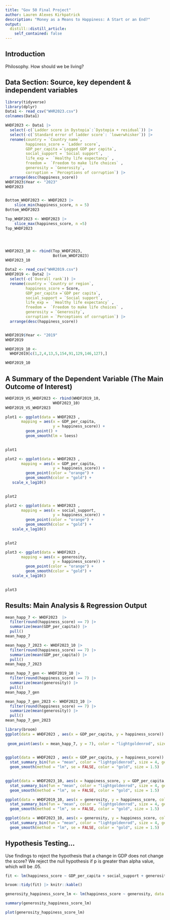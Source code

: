 ```yaml
---
title: "Gov 50 Final Project"
author: Lauren Alexes Kirkpatrick
description: "Money as a Means to Happiness: A Start or an End?"
output:
  distill::distill_article:
    self_contained: false
---
```


## Introduction
Philosophy. How should we be living? 
 

## Data Section: Source, key dependent & independent variables 


```r
library(tidyverse)
library(dplyr)
Data1 <- read_csv("WHR2023.csv")
colnames(Data1)

WHDF2023 <- Data1 |>
  select(-c(`Ladder score in Dystopia`:`Dystopia + residual`)) |>
  select(-c(`Standard error of ladder score`: `lowerwhisker`)) |>
  rename(country = `Country name`, 
         happiness_score = `Ladder score`, 
         GDP_per_capita =`Logged GDP per capita`,
         social_support = `Social support`,
         life_exp =  `Healthy life expectancy` , 
         freedom =  `Freedom to make life choices` ,
         generosity = `Generosity`, 
         corruption = `Perceptions of corruption`) |>
  arrange(desc(happiness_score))
WHDF2023$Year <- "2023"
WHDF2023


Bottom_WHDF2023 <- WHDF2023 |>
    slice_min(happiness_score, n = 5)
Bottom_WHDF2023

Top_WHDF2023 <- WHDF2023 |>
    slice_max(happiness_score, n =5) 
Top_WHDF2023




WHDF2023_10 <- rbind(Top_WHDF2023, 
                     Bottom_WHDF2023)
WHDF2023_10

```


```r
Data2 <- read_csv("WHR2019.csv")
WHDF2019 <- Data2 |>
  select(-c(`Overall rank`)) |>
  rename(country = `Country or region`, 
         happiness_score = Score, 
         GDP_per_capita =`GDP per capita`,
         social_support = `Social support`,
         life_exp =  `Healthy life expectancy` , 
         freedom =  `Freedom to make life choices` ,
         generosity = `Generosity`, 
         corruption = `Perceptions of corruption`) |>
  arrange(desc(happiness_score)) 


WHDF2019$Year <- "2019" 
WHDF2019

WHDF2019_10 <- 
  WHDF2019[c(1,2,4,13,5,154,91,129,146,127),]

WHDF2019_10
```


## A Summary of the Dependent Variable (The Main Outcome of Interest)

```r
WHDF2019_VS_WHDF2023 <- rbind(WHDF2019_10, 
                     WHDF2023_10)
WHDF2019_VS_WHDF2023
```
```r
plot1 <- ggplot(data = WHDF2023 , 
       mapping = aes(x = GDP_per_capita, 
                     y = happiness_score)) +
         geom_point() +
         geom_smooth(lm = loess) 
      

plot1
```
```r
plot2 <- ggplot(data = WHDF2023 , 
       mapping = aes(x = GDP_per_capita, 
                     y = happiness_score)) +
         geom_point(color = "orange") +
         geom_smooth(color = "gold") +
   scale_x_log10()
      

plot2
```
```r
plot2 <- ggplot(data = WHDF2023 , 
       mapping = aes(x = social_support, 
                     y = happiness_score)) +
         geom_point(color = "orange") +
         geom_smooth(color = "gold") +
   scale_x_log10()
      

plot2
```
```r
plot3 <- ggplot(data = WHDF2023 , 
       mapping = aes(x = generosity, 
                     y = happiness_score)) +
         geom_point(color = "orange") +
         geom_smooth(color = "gold") +
   scale_x_log10()
      

plot3
```
## Results: Main Analysis & Regression Output 

```r
mean_happ_7 <- WHDF2023  |>
  filter(round(happiness_score) == 7) |>
  summarize(mean(GDP_per_capita)) |>
  pull()
mean_happ_7
```
```r
mean_happ_7_2023 <- WHDF2023_10 |>
  filter(round(happiness_score) == 7) |>
  summarize(mean(GDP_per_capita)) |>
  pull()
mean_happ_7_2023
```
```r
mean_happ_7_gen <- WHDF2019_10 |>
  filter(round(happiness_score) == 7) |>
  summarize(mean(generosity)) |>
  pull()
mean_happ_7_gen
```

```r
mean_happ_7_gen_2023 <- WHDF2023_10 |>
  filter(round(happiness_score) == 7) |>
  summarize(mean(generosity)) |>
  pull()
mean_happ_7_gen_2023
```


```r
library(broom)
ggplot(data = WHDF2023 , aes(x = GDP_per_capita, y = happiness_score)) + geom_point(size = 1.5) +
  
 geom_point(aes(x = mean_happ_7, y = 7), color = "lightgoldenrod", size = 4)
             

```
```r
ggplot(data = WHDF2023 , aes(x = GDP_per_capita, y = happiness_score)) + geom_point(size = 1.5) + 
  stat_summary_bin(fun = "mean", color = "lightgoldenrod", size = 4, geom = "point", binwidth = 1) + 
  geom_smooth(method = "lm", se = FALSE, color = "gold", size = 1.5)
  
```
```r
ggplot(data = WHDF2023_10, aes(x = happiness_score, y = GDP_per_capita, color = country)) + geom_point(size = 1.5) + 
  stat_summary_bin(fun = "mean", color = "lightgoldenrod", size = 4, geom = "point", binwidth = 1) + 
  geom_smooth(method = "lm", se = FALSE, color = "gold", size = 1.5)
```

```r
ggplot(data = WHDF2019_10, aes(x = generosity, y = happiness_score, color = country)) + geom_point(size = 1.5) + 
  stat_summary_bin(fun = "mean", color = "lightgoldenrod", size = 4, geom = "point", binwidth = 1) + 
  geom_smooth(method = "lm", se = FALSE, color = "gold", size = 1.5)
```
```r
ggplot(data = WHDF2023_10, aes(x = generosity, y = happiness_score, color = country)) + geom_point(size = 1.5) + 
  stat_summary_bin(fun = "mean", color = "lightgoldenrod", size = 4, geom = "point", binwidth = 1) + 
  geom_smooth(method = "lm", se = FALSE, color = "gold", size = 1.5)
```

## Hypothesis Testing...
Use findings to reject the hypothesis that a change in GDP does not change the score? We reject the null hypothesis if p is greater than alpha value, which will be .05. 


```r
fit <- lm(happiness_score ~ GDP_per_capita + social_support + generosity, data = WHDF2023 )

broom::tidy(fit) |> knitr::kable()  
```
```r
generosity_happiness_score_lm <- lm(happiness_score ~ generosity, data = WHDF2019_VS_WHDF2023)

summary(generosity_happiness_score_lm)
```
```r
plot(generosity_happiness_score_lm)
```






